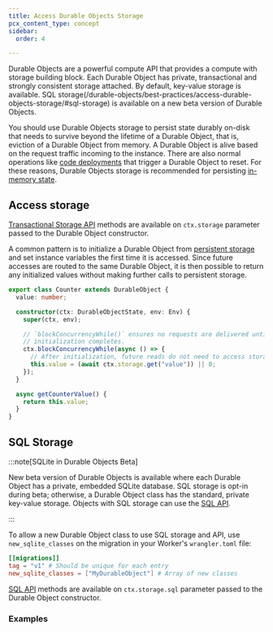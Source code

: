 ```yaml
---
title: Access Durable Objects Storage
pcx_content_type: concept
sidebar:
  order: 4

---
```



Durable Objects are a powerful compute API that provides a compute with storage building block. Each Durable Object has private, transactional and strongly consistent storage attached. By default, key-value storage is available. SQL storage(/durable-objects/best-practices/access-durable-objects-storage/#sql-storage) is available on a new beta version of Durable Objects.

You should use Durable Objects storage to persist state durably on-disk that needs to survive beyond the lifetime of a Durable Object, that is, eviction of a Durable Object from memory. A Durable Object is alive based on the request traffic incoming to the instance. There are also normal operations like [code deployments](/workers/configuration/versions-and-deployments/) that trigger a Durable Object to reset. For these reasons, Durable Objects storage is recommended for persisting [in-memory state](/durable-objects/reference/in-memory-state/).

## Access storage

[Transactional Storage API](/durable-objects/api/transactional-storage-api/#methods) methods are available on `ctx.storage` parameter passed to the Durable Object constructor.

A common pattern is to initialize a Durable Object from [persistent storage](/durable-objects/api/transactional-storage-api/) and set instance variables the first time it is accessed. Since future accesses are routed to the same Durable Object, it is then possible to return any initialized values without making further calls to persistent storage.


```ts
export class Counter extends DurableObject {
  value: number;

  constructor(ctx: DurableObjectState, env: Env) {
    super(ctx, env);

    // `blockConcurrencyWhile()` ensures no requests are delivered until
    // initialization completes.
    ctx.blockConcurrencyWhile(async () => {
      // After initialization, future reads do not need to access storage.
      this.value = (await ctx.storage.get("value")) || 0;
    });
  }

  async getCounterValue() {
    return this.value;
  }
}
```

## SQL Storage

:::note[SQLite in Durable Objects Beta]

New beta version of Durable Objects is available where each Durable Object has a private, embedded SQLite database. SQL storage is opt-in during beta; otherwise, a Durable Object class has the standard, private key-value storage. Objects with SQL storage can use the [SQL API](/durable-objects/api/transactional-storage-api/#sqlexec). 

:::

To allow a new Durable Object class to use SQL storage and API, use `new_sqlite_classes` on the migration in your Worker's `wrangler.toml` file:

```toml
[[migrations]]
tag = "v1" # Should be unique for each entry
new_sqlite_classes = ["MyDurableObject"] # Array of new classes
```

[SQL API](/durable-objects/api/transactional-storage-api/#sqlexec) methods are available on `ctx.storage.sql` parameter passed to the Durable Object constructor.

### Examples

<Render file="durable-objects-sql" />
